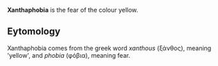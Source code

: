 '''Xanthaphobia''' is the fear of the colour yellow.

==Eytomology==

Xanthaphobia comes from the greek word ''xanthous'' (ξάνθος), meaning 'yellow', and ''phobia'' (φόβια), meaning fear.